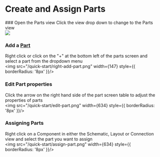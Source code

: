  
# Create and Assign Parts

<Steps>
### Open the Parts view
Click the view drop down to change to the Parts view
<br />
<img src="/quick-start/parts-view-open.png" width={256} style={{ borderRadius: '8px' }}/>

### Add a [Part](/parts)
Right click or click on the "+" at the bottom left of the parts screen and select a part from the dropdown menu
<br />
<img src="/quick-start/right-add-part.png" width={147} style={{ borderRadius: '8px' }}/>

### Edit Part properties
Click the arrow on the right hand side of the part screen table to adjust the properties of parts
<br />
<img src="/quick-start/edit-part.png" width={634} style={{ borderRadius: '8px' }}/>

### Assigning Parts
Right click on a Component in either the Schematic, Layout or Connection view and select the part you want to assign
<br />
<img src="/quick-start/assign-part.png" width={634} style={{ borderRadius: '8px' }}/>

</Steps>